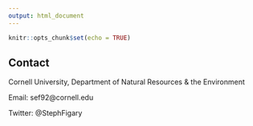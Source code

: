 ```yaml
---
output: html_document
---
```


```r
knitr::opts_chunk$set(echo = TRUE)
```

## Contact

Cornell University, Department of Natural Resources & the Environment

Email: sef92@cornell.edu

Twitter: @StephFigary